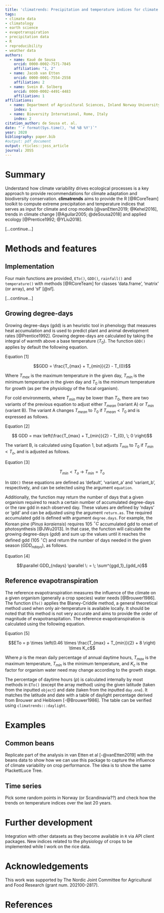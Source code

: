 ```yaml
---
title: 'climatrends: Precipitation and temperature indices for climate variability analysis in R'
tags:
- climate data
- climatology
- earth science
- evapotranspiration
- precipitation data
- R
- reproducibility
- weather data
authors:
  - name: Kauê de Sousa
    orcid: 0000-0002-7571-7845
    affiliation: "1, 2"
  - name: Jacob van Etten
    orcid: 0000-0001-7554-2558
    affiliation: 2
  - name: Svein Ø. Solberg
    orcid: 0000-0002-4491-4483
    affiliation: 1
affiliations:
  - name: Department of Agricultural Sciences, Inland Norway University of Applied Sciences, Hamar, Norway
    index: 1
  - name: Bioversity International, Rome, Italy
    index: 2
citation_author: de Sousa et. al.
date: "`r format(Sys.time(), '%d %B %Y')`"
year: 2020
bibliography: paper.bib
#output: pdf_document
output: rticles::joss_article
journal: JOSS
---
```


# Summary

Understand how climate variability drives ecological processes is a key approach to provide recommendations for climate adaptation and biodiversity conservation. **climatrends** aims to provide the R [@RCoreTeam] toolkit to compute extreme precipitation and temperature indices that serves as input for climate and crop models [@vanEtten2019; @Kehel2016], trends in climate change [@Aguilar2005; @deSousa2018] and applied ecology [@Prentice1992; @YLiu2018].

[...continue...]

# Methods and features

## Implementation

Four main functions are provided, `ETo()`, `GDD()`, `rainfall()` and `temperature()` with methods [@RCoreTeam] for classes 'data.frame', 'matrix' (or array), and 'sf' [@sf]. 

[...continue...]

## Growing degree-days

Growing degree-days (gdd) is an heuristic tool in phenology that measures heat accumulation and is used to predict plant and animal development rates [@Prentice1992]. Growing degree-days are calculated by taking the integral of warmth above a base temperature ($T_{0}$). The function `GDD()` applies by default the following equation.

Equation [1]

$$GDD = \frac{T_{max} + T_{min}}{2} - T_{0}$$

Where $T_{max}$ is the maximum temperature in the given day, $T_{min}$ is the minimum temperature in the given day and $T_{0}$ is the minimum temperature for growth (as per the physiology of the focal organism). 

For cold environments, where $T_{min}$ may be lower than $T_{0}$, there are two variants of the previous equation to adjust either $T_{mean}$ (variant A) or $T_{min}$ (variant B). The variant A changes $T_{mean}$ to $T_{0}$ if $T_{mean} < T_{0}$ and is expressed as follows.

Equation [2]

$$ GDD = max \left(\frac{T_{max} + T_{min}}{2} - T_{0}, \; 0 \right)$$

The variant B, is calculated using Equation 1, but adjusts $T_{min}$ to $T_{0}$ if $T_{min} < T_{o}$, and is adjusted as follows.

Equation [3]

$$ T_{min} < T_{o} \; \rightarrow \; T_{min} = T_{o} $$

In `GDD()` these equations are defined as 'default', 'variant_a' and 'variant_b', respectively, and can be selected using the argument `equation`.

Additionally, the function may return the number of days that a given organism required to reach a certain number of accumulated degree-days or the raw gdd in each observed day. These values are defined by 'ndays' or 'gdd' and can be adjusted using the argument `return.as`. The required accumulated gdd is defined with argument `degree.days`. For example, the Korean pine (*Pinus koraiensis*) requires 105 $^\circ C$ accumulated gdd to onset of photosynthesis [@JWu2013]. In that case, the function will calculate the growing degree-days ($gdd$) and sum up the values until it reaches the defined gdd (105 $^\circ C$) and return the number of days needed in the given season ($GDD_{ndays}$), as follows.

Equation [4]

$$\parallel GDD_{ndays} \parallel \: = \; \sum^{ggd_1}_{gdd_n}$$


## Reference evapotranspiration

The reference evapotranspiration measures the influence of the climate on a given organism (generally a crop species) water needs [@Brouwer1986]. The function `ETo()` applies the Blaney-Criddle method, a general theoretical method used when only air-temperature is available locally. It should be noted that this method is not very accurate and aims to provide the order of magnitude of evapotranspitation. The reference evapotranspiration is calculated using the following equation.

Equation [5]

$$ETo = p \times \left(0.46 \times \frac{T_{max} + T_{min}}{2} + 8 \right) \times K_c$$

Where $p$ is the mean daily percentage of annual daytime hours, $T_{max}$ is the maximum temperature, $T_{min}$ is the minimum temperature, and $K_c$ is the factor for organism water need may change according to the growth stage.

The percentage of daytime hours ($p$) is calculated internally by most methods in `ETo()` (except the array method) using the given latitude (taken from the inputted `object`) and date (taken from the inputted `day.one`). It matches the latitude and date with a table of daylight percentage derived from Brouwer and Heibloem [-@Brouwer1986]. The table can be verified using `climatrends:::daylight`.

# Examples

## Common beans

Replicate part of the analysis in van Etten et al [-@vanEtten2019] with the beans data to show how we can use this package to capture the influence of climate variability on crop performance. The idea is to show the same PlackettLuce Tree.

## Time series 

Pick some random points in Norway (or Scandinavia??) and check how the trends on temperature indices over the last 20 years. 


# Further development

Integration with other datasets as they become available in `R` via API client packages. New indices related to the physiology of crops to be implemented while I work on the rice data.

# Acknowledgements

This work was supported by The Nordic Joint Committee for Agricultural and Food Research (grant num. 202100-2817).

# References